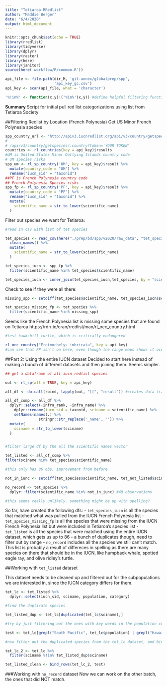 ```yaml
---
title: "Tetiaroa RRedlist"
author: "Maddie Berger"
date: "6/4/2020"
output: html_document
---
```


```r
knitr::opts_chunk$set(echo = TRUE)
library(rredlist)
library(tidyverse)
library(dplyr)
library(raster)
library(here)
library(janitor)
source(here('workflow/R/common.R'))

api_file <- file.path(dir_M, 'git-annex/globalprep/spp', 
                      'api_key_gc.csv')
api_key <- scan(api_file, what = 'character')

'%!in%' <- function(x,y)!('%in%'(x,y)) #define helpful filtering function
```
**Summary** Script for initial pull red list categorizations using list from Tetiaroa Society 

##Filtering Redlist by Location (French Polynesia)
Get US Minor French Polynesia species 
```r
spp_country_url <- 'http://apiv3.iucnredlist.org/api/v3/country/getspecies/id/%s?token=%s'
# 
# /api/v3/country/getspecies/:country?token='YOUR TOKEN'
countries <- rl_countries(key = api_key)$results
#UM is United States Minor Outlying Islands country code
# UM species risks
spp_um <- rl_sp_country('UM', key = api_key)$result %>%
  mutate(country_code = "UM") %>%
  rename("iucn_sid" = "taxonid")
##PF is French Polynesia country code
## French Polynesia Species risks
spp_fp <- rl_sp_country('PF', key = api_key)$result %>%
  mutate(country_code = "PF") %>%
  rename("iucn_sid" = "taxonid") %>% 
  mutate(
    scientific_name = str_to_lower(scientific_name)
  )

```

Filter out species we want for Tetiaroa:
```r
#read in csv with list of tet species

tet_species <- read_csv(here("./prep/bd/spp/v2020/raw_data", "tet_species.csv"))%>%
  clean_names() %>% 
  mutate(
    scientific_name = str_to_lower(scientific_name)
  )

tet_species_iucn <- spp_fp %>% 
  filter(scientific_name %in% tet_species$scientific_name)

tet_species_iucn <- inner_join(tet_species_iucn,tet_species, by = "scientific_name") %>%  dplyr::select(iucn_sid, scientific_name,category.x,name,ico)

```

Check to see if they were all there:
```r

missing_spp <- setdiff(tet_species$scientific_name, tet_species_iucn$scientific_name)

tet_species_missing_fp <- tet_species %>% 
  filter(scientific_name %in% missing_spp)
```

Seems like the French Polynesia list is missing some species that are found on Tetiaroa
https://rdrr.io/cran/rredlist/man/rl_occ_country.html

```r

#test hawksbill turtle, which is critically endangered

rl_occ_country("Eretmochelys imbricata", key = api_key) 
#can see that FP isn't on here, even though the range maps shows it occurs there


```

##Part 2: Using the entire IUCN dataset
Decided to start here instead of making a bunch of different datasets and then joining them. Seems simpler. 

```r
## get a dataframe of all iucn redlist species

out <- rl_sp(all = TRUE, key = api_key)

all_df <- do.call(rbind, lapply(out, "[[", "result")) #creates data frames from each item in the large list in `out` and then binds them

all_df_comp <- all_df %>%
  dplyr::select(-infra_rank, -infra_name) %>%
    dplyr::rename(iucn_sid = taxonid, sciname = scientific_name) %>% 
    setNames(names(.) %>%
               stringr::str_replace('_name', '')) %>% 
  mutate(
    sciname = str_to_lower(sciname)
  )


#filter large df by the all the scientific names vector

tet_listed <- all_df_comp %>% 
filter(sciname %in% tet_species$scientific_name)

#this only has 86 obs, improvement from before

not_in_iunc <- setdiff(tet_species$scientific_name, tet_not_listed$sciname) 

no_record <- tet_species %>% 
  dplyr::filter(scientific_name %in% not_in_iunc) #49 observations

#this seems really unlikely. something might be up with spelling?


```

So far, have created the following dfs:
- `tet_species_iucn` is all the species that matched what was pulled from the IUCN French Polynesia list
- `tet_species_missing_fp` is all the species that were missing from the IUCN French Polynesia list but were included in Tetiaroa's species list
- `tet_listed` is all the species that were matched using the entire IUCN dataset, which gets us up to 86 - a bunch of duplicates though, need to filter out by range
- `no_record` includes all the species we still can't match. This list is probably a result of differeces in spelling as there are many species on there that should be in the IUCN, like humpback whale, spotted eagle ray, and olive ridley's turtle. 

##Working with `tet_listed` dataset

This dataset needs to be cleaned up and filtered out for the subpopulations we are interested in, since the IUCN category differs for them. 

```r

tet_lc <- tet_listed %>% 
  dplyr::select(iucn_sid, sciname, population, category)

#find the duplicate species

tet_listed_dup <- tet_lc[duplicated(tet_lc$sciname),]

#try by just filtering out the ones with key words in the population columns - these are the versions we want!

test <- tet_lc[grepl("South Pacific", tet_lc$population) | grepl("Hawaiian", tet_lc$population) | grepl("Asia", tet_lc$population)| grepl("East Pacific", tet_lc$population) ,]

#now filter out the duplicated species from the tet_lc dataset, and bind the test data set to it (probably a better way of doing this)

tet_lc_2 <- tet_lc %>% 
  filter(sciname %!in% tet_listed_dup$sciname)

tet_listed_clean <- bind_rows(tet_lc_2, test)

```

###Working with `no_record` dataset
Now we can work on the other batch, the ones that did NOT match. 


